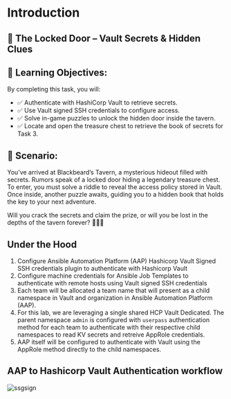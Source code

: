 # Introduction
## 🚪 The Locked Door – Vault Secrets & Hidden Clues

## 🧭 Learning Objectives:
By completing this task, you will:

* ✅ Authenticate with HashiCorp Vault to retrieve secrets.
* ✅ Use Vault signed SSH credentials to configure access.
* ✅ Solve in-game puzzles to unlock the hidden door inside the tavern.
* ✅ Locate and open the treasure chest to retrieve the book of secrets for Task 3.

## 📖 Scenario:
You’ve arrived at Blackbeard’s Tavern, a mysterious hideout filled with secrets. Rumors speak of a locked door hiding a legendary treasure chest. To enter, you must solve a riddle to reveal the access policy stored in Vault. Once inside, another puzzle awaits, guiding you to a hidden book that holds the key to your next adventure.

Will you crack the secrets and claim the prize, or will you be lost in the depths of the tavern forever? 🏴‍☠️💀

## Under the Hood 
1. Configure Ansible Automation Platform (AAP) Hashicorp Vault Signed SSH credentials plugin to authenticate with Hashicorp Vault
2. Configure machine credentials for Ansible Job Templates to authenticate with remote hosts using Vault signed SSH credentials
3. Each team will be allocated a team name that will present as a child namespace in Vault and organization in Ansible Automation Platform (AAP).
4. For this lab, we are leveraging a single shared HCP Vault Dedicated. The parent namespace `admin` is configured with `userpass` authentication method for each team to authenticate with their respective child namespaces to read KV secrets and retreive AppRole credentials.
5. AAP itself will be configured to authenticate with Vault using the AppRole method directly to the child namespaces.

## AAP to Hashicorp Vault Authentication workflow
![ssgsign](https://dl.dropboxusercontent.com/scl/fi/uyguzfrpe39dbs7dqrphi/sshsign.jpg?rlkey=d558yq12hj8bkx33utvz8xkf0&st=pdzreprx&dl=0)